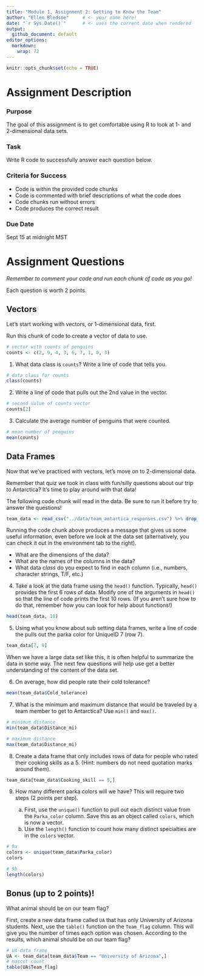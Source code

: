 ```yaml
---
title: "Module 1, Assignment 2: Getting to Know the Team"
author: "Ellen Bledsoe"     # <- your name here!
date: "`r Sys.Date()`"      # <- uses the current date when rendered
output: 
  github_document: default
editor_options: 
  markdown: 
    wrap: 72
---
```


```r
knitr::opts_chunk$set(echo = TRUE)
```

# Assignment Description

### Purpose

The goal of this assignment is to get comfortable using R to look at 1-
and 2-dimensional data sets.

### Task

Write R code to successfully answer each question below.

### Criteria for Success

-   Code is within the provided code chunks
-   Code is commented with brief descriptions of what the code does
-   Code chunks run without errors
-   Code produces the correct result

### Due Date

Sept 15 at midnight MST

# Assignment Questions

*Remember to comment your code and run each chunk of code as you go!*

Each question is worth 2 points.

## Vectors

Let's start working with vectors, or 1-dimensional data, first.

Run this chunk of code to create a vector of data to use.

```r
# vector with counts of penguins
counts <- c(2, 9, 4, 3, 6, 7, 1, 0, 3)
```

1.  What data class is `counts`? Write a line of code that tells you.

```r
# data class for counts
class(counts)
```

2.  Write a line of code that pulls out the 2nd value in the vector.

```r
# second value of counts vector
counts[2]
```

3.  Calculate the average number of penguins that were counted.

```r
# mean number of penguins
mean(counts)
```

## Data Frames

Now that we've practiced with vectors, let's move on to 2-dimensional
data.

Remember that quiz we took in class with fun/silly questions about our
trip to Antarctica? It's time to play around with that data!

The following code chunk will read in the data. Be sure to run it before
try to answer the questions!

```r
team_data <- read_csv("../data/team_antartica_responses.csv") %>% drop_na()
```

Running the code chunk above produces a message that gives us some
useful information, even before we look at the data set (alternatively,
you can check it out in the environment tab to the right).

-   What are the dimensions of the data?
-   What are the names of the columns in the data?
-   What data *class* do you expect to find in each column (i.e.,
    numbers, character strings, T/F, etc.)

4.  Take a look at the data frame using the `head()` function.
    Typically, `head()` provides the first 6 rows of data. Modify one of
    the arguments in `head()` so that the line of code prints the first
    10 rows. (If you aren't sure how to do that, remember how you can
    look for help about functions!)

```r
head(team_data, 10)
```

5.  Using what you know about sub setting data frames, write a line of
    code the pulls out the parka color for UniqueID 7 (row 7).

```r
team_data[7, 9]
```

When we have a large data set like this, it is often helpful to
summarize the data in some way. The next few questions will help use get
a better understanding of the content of the data set.

6.  On average, how did people rate their cold tolerance?

```r
mean(team_data$Cold_tolerance)
```

7.  What is the minimum and maximum distance that would be traveled by a
    team member to get to Antarctica? Use `min()` and `max()`.

```r
# minimum distance
min(team_data$Distance_mi)

# maximum distance
max(team_data$Distance_mi)
```

8.  Create a data frame that only includes rows of data for people who
    rated their cooking skills as a 5. (Hint: numbers do not need
    quotation marks around them).

```r
team_data[team_data$Cooking_skill == 5,]
```

9.  How many different parka colors will we have? This will require two
    steps (2 points per step).

    a.  First, use the `unique()` function to pull out each distinct
        value from the `Parka_color` column. Save this as an object
        called `colors`, which is now a vector.
    b.  Use the `length()` function to count how many distinct
        specialties are in the `colors` vector.

```r
# 9a
colors <- unique(team_data$Parka_color)
colors

# 9b
length(colors)
```

## Bonus (up to 2 points)!

What animal should be on our team flag?

First, create a new data frame called `UA` that has only University of
Arizona students. Next, use the `table()` function on the `Team_flag`
column. This will give you the number of times each option was chosen.
According to the results, which animal should be on our team flag?

```r
# UA data frame
UA <- team_data[team_data$Team == "University of Arizona",]
# mascot count
table(UA$Team_flag)
```
